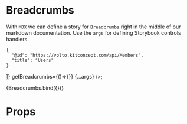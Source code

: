 
<Meta title="Breadcrumbs" />

# Breadcrumbs

With `MDX` we can define a story for `Breadcrumbs` right in the middle of our
markdown documentation. Use the `args` for defining Storybook controls handlers.


    {
      "@id": "https://volto.kitconcept.com/api/Members",
      "title": "Users"
    }
  ]} getBreadcrumbs={()=>{}} {...args} />;

<Story name="Breadcrumbs">{Breadcrumbs.bind({})}</Story>

# Props

<ArgsTable of={_Breadcrumbs} />
